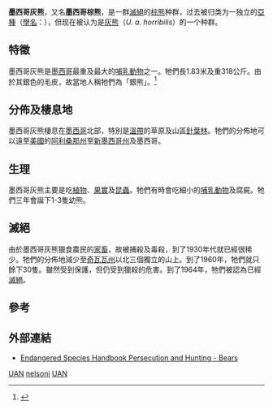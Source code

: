 {{Subspeciesbox
| status = EX
| image = Mexico grizzlies.png
| status_system = iucn3.1
| extinct=?
| genus = Ursus
| species = arctos
| species link= 棕熊
| subspecies =nelsoni
| authority = [[克林頓·哈特·梅裡厄姆|Merriam]], 1914
| synonyms =
* ''Ursus horribilis nelsoni''
}}
'''墨西哥灰熊'''，又名'''墨西哥棕熊'''，是一群[[滅絕|滅絕]]的[[棕熊|棕熊]]种群，过去被归类为一独立的[[亞種|亞種]]（[[學名|學名]]：{{lang|la|''Ursus arctos nelsoni''}}），但现在被认为是[[灰熊|灰熊]]（''U. a. horribilis''）的一个种群。

==特徵==
墨西哥灰熊是[[墨西哥|墨西哥]]最重及最大的[[哺乳動物|哺乳動物]]之一。牠們長1.83米及重318公斤。由於其銀色的毛皮，故當地人稱牠們為「銀熊」。<ref name=DavidDay>{{Cite book en|author=David Day|title=The Doomsday Book of Animals|url=https://archive.org/details/doomsdaybookofan0000dayd|publisher=Ebury Press|location=London|year=1981|isbn=0670279870}}</ref>

==分佈及棲息地==
墨西哥灰熊棲息在[[墨西哥|墨西哥]]北部，特別是[[溫帶|溫帶]]的草原及山區[[針葉林|針葉林]]。牠們的分佈地可以遠至[[美國|美國]]的[[阿利桑那州|阿利桑那州]]至[[新墨西哥州|新墨西哥州]]及墨西哥。

==生理==
墨西哥灰熊主要是吃[[植物|植物]]、[[果實|果實]]及[[昆蟲|昆蟲]]。牠們有時會吃細小的[[哺乳動物|哺乳動物]]及腐屍。牠們三年會誕下1-3隻幼熊。

==滅絕==
由於墨西哥灰熊獵食農民的[[家畜|家畜]]，故被捕殺及毒殺，到了1930年代就已經很稀少。牠們的分佈地減少至[[奇瓦瓦州|奇瓦瓦州]]以北三個獨立的山上。到了1960年，牠們就只餘下30隻。雖然受到保護，但仍受到獵殺的危害。到了1964年，牠們被認為已經[[滅絕|滅絕]]。

==參考==
{{reflist}}

==外部連結==
*[https://web.archive.org/web/20071021032500/http://www.endangeredspecieshandbook.org/persecution_bears.php Endangered Species Handbook Persecution and Hunting - Bears]
{{已滅絕熊科}}
{{Taxonbar|from=Q844216}}

[[Category:IUCN紅色名錄絕滅物種|UAN]]
[[Category:棕熊|nelsoni]]
[[Category:墨西哥哺乳動物|UAN]]